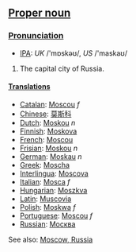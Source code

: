 ==[[Proper noun]]==

===[[Pronunciation]]===
*[[IPA]]: ''UK'' /'mɒskəʊ/, ''US'' /'maskaʊ/

#The capital city of Russia.

====[[Translation]]s====

*[[Catalan]]: [[Moscou]] ''f''
*[[Chinese]]: [[莫斯科]]
*[[Dutch]]: [[Moskou]] ''n''
*[[Finnish]]: [[Moskova]]
*[[French]]: [[Moscou]]
*[[Frisian]]: [[Moskou]] ''n''
*[[German]]: [[Moskau]] ''n''
*[[Greek]]: [[Moscha]]
*[[Interlingua]]: [[Moscova]]
*[[Italian]]: [[Mosca]] ''f''
*[[Hungarian]]: [[Moszkva]]
*[[Latin]]: [[Muscovia]]
*[[Polish]]: [[Moskwa]] ''f''
*[[Portuguese]]: [[Moscou]] ''f''
*[[Russian]]: [[Москва]]

See also: [[en:Moscow, Russia|Moscow, Russia]]